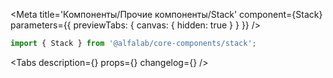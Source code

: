 

<Meta
    title='Компоненты/Прочие компоненты/Stack'
    component={Stack}
    parameters={{ previewTabs: { canvas: { hidden: true } } }}
/>

<!-- Canvas -->

<Story name='Stack'>
    <div />
</Story>

<!-- Docs -->

<ComponentHeader name='Stack' version={version} package='@alfalab/core-components/stack' />

```jsx
import { Stack } from '@alfalab/core-components/stack';
```

<Tabs description={<Description />} props={<ArgsTable of={StackTS} />} changelog={<Changelog />} />
